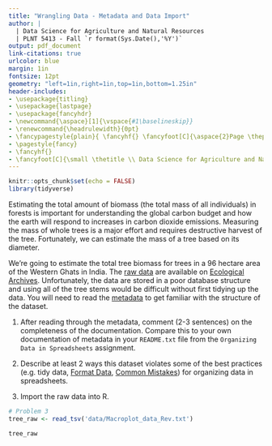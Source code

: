 ```yaml
---
title: "Wrangling Data - Metadata and Data Import"
author: |
  | Data Science for Agriculture and Natural Resources
  | PLNT 5413 - Fall `r format(Sys.Date(),'%Y')`
output: pdf_document
link-citations: true
urlcolor: blue
margin: 1in
fontsize: 12pt
geometry: "left=1in,right=1in,top=1in,bottom=1.25in"
header-includes:
- \usepackage{titling}
- \usepackage{lastpage}
- \usepackage{fancyhdr}
- \newcommand{\aspace}[1]{\vspace{#1\baselineskip}}
- \renewcommand{\headrulewidth}{0pt}
- \fancypagestyle{plain}{ \fancyhf{} \fancyfoot[C]{\aspace{2}Page \thepage~of~\pageref{LastPage}} }
- \pagestyle{fancy}
- \fancyhf{}
- \fancyfoot[C]{\small \thetitle \\ Data Science for Agriculture and Natural Resources\\PLNT 5413 - Fall `r format(Sys.Date(),'%Y')`\\ Page \thepage~of~\pageref{LastPage}}
---
```


```r
knitr::opts_chunk$set(echo = FALSE)
library(tidyverse)
```

Estimating the total amount of biomass (the total mass of all individuals) in forests is important for understanding the global carbon budget and how the earth will respond to increases in carbon dioxide emissions. Measuring the mass of whole trees is a major effort and requires destructive harvest of the tree. Fortunately, we can estimate the mass of a tree based on its diameter.

We’re going to estimate the total tree biomass for trees in a 96 hectare area of the Western Ghats in India. The [raw data](https://canvas.okstate.edu/courses/109158/files/12019188) are available on [Ecological Archives](https://esapubs.org/Archive/). Unfortunately, the data are stored in a poor database structure and using all of the tree stems would be difficult without first tidying up the data. You will need to read the [metadata](https://esapubs.org/archive/ecol/E091/216/metadata.htm) to get familiar with the structure of the dataset.

1. After reading through the metadata, comment (2-3 sentences) on the completeness of the documentation. Compare this to your own documentation of metadata in your `README.txt` file from the `Organizing Data in Spreadsheets` assignment.

2. Describe at least 2 ways this dataset violates some of the best practices (e.g. tidy data, [Format Data](https://datacarpentry.org/spreadsheet-ecology-lesson/01-format-data/index.html), [Common Mistakes](https://datacarpentry.org/spreadsheet-ecology-lesson/02-common-mistakes/index.html)) for organizing data in spreadsheets.

3. Import the raw data into R.

```r

# Problem 3
tree_raw <- read_tsv('data/Macroplot_data_Rev.txt')

```

```r
tree_raw

```